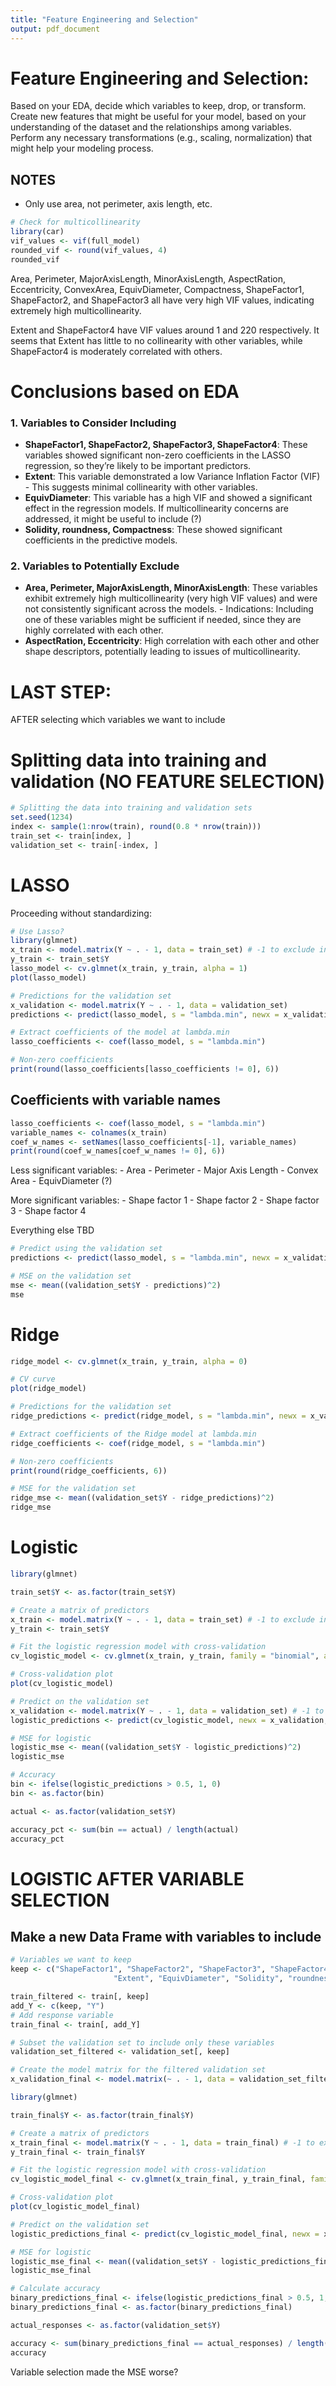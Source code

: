 ```yaml
---
title: "Feature Engineering and Selection"
output: pdf_document
---
```

# Feature Engineering and Selection:
Based on your EDA, decide which variables to keep, drop, or transform.
Create new features that might be useful for your model, based on your understanding of the dataset and the relationships among variables.
Perform any necessary transformations (e.g., scaling, normalization) that might help your modeling process.

## NOTES
- Only use area, not perimeter, axis length, etc.

```r
# Check for multicollinearity
library(car)
vif_values <- vif(full_model)
rounded_vif <- round(vif_values, 4)
rounded_vif
```

Area, Perimeter, MajorAxisLength, MinorAxisLength, AspectRation, Eccentricity, ConvexArea, EquivDiameter, Compactness, ShapeFactor1, ShapeFactor2, and ShapeFactor3 all have very high VIF values, indicating extremely high multicollinearity.

Extent and ShapeFactor4 have VIF values around 1 and 220 respectively. It seems that Extent has little to no collinearity with other variables, while ShapeFactor4 is moderately correlated with others.

# Conclusions based on EDA
### 1. Variables to Consider Including
   - **ShapeFactor1, ShapeFactor2, ShapeFactor3, ShapeFactor4**: These variables showed significant non-zero coefficients in the LASSO regression, so they're likely to be important predictors.
   - **Extent**: This variable demonstrated a low Variance Inflation Factor (VIF)
    - This suggests minimal collinearity with other variables.
   - **EquivDiameter**: This variable has a high VIF and showed a significant effect in the regression models. If multicollinearity concerns are addressed, it might be useful to include (?)
   - **Solidity, roundness, Compactness**: These showed significant coefficients in the predictive models.

### 2. Variables to Potentially Exclude
   - **Area, Perimeter, MajorAxisLength, MinorAxisLength**: These variables exhibit extremely high multicollinearity (very high VIF values) and were not consistently significant across the models.
    - Indications: Including one of these variables might be sufficient if needed, since they are highly correlated with each other.
   - **AspectRation, Eccentricity**: High correlation with each other and other shape descriptors, potentially leading to issues of multicollinearity.

# LAST STEP:
AFTER selecting which variables we want to include

# Splitting data into training and validation (NO FEATURE SELECTION)

```r
# Splitting the data into training and validation sets
set.seed(1234)
index <- sample(1:nrow(train), round(0.8 * nrow(train)))
train_set <- train[index, ]
validation_set <- train[-index, ]
```

# LASSO
Proceeding without standardizing:
```r
# Use Lasso?
library(glmnet)
x_train <- model.matrix(Y ~ . - 1, data = train_set) # -1 to exclude intercept
y_train <- train_set$Y
lasso_model <- cv.glmnet(x_train, y_train, alpha = 1)
plot(lasso_model)

# Predictions for the validation set
x_validation <- model.matrix(Y ~ . - 1, data = validation_set)
predictions <- predict(lasso_model, s = "lambda.min", newx = x_validation)
```

```r
# Extract coefficients of the model at lambda.min
lasso_coefficients <- coef(lasso_model, s = "lambda.min")

# Non-zero coefficients
print(round(lasso_coefficients[lasso_coefficients != 0], 6))
```

## Coefficients with variable names
```r
lasso_coefficients <- coef(lasso_model, s = "lambda.min")
variable_names <- colnames(x_train)
coef_w_names <- setNames(lasso_coefficients[-1], variable_names)
print(round(coef_w_names[coef_w_names != 0], 6))
```

Less significant variables:
- Area
- Perimeter
- Major Axis Length
- Convex Area
- EquivDiameter (?)

More significant variables:
- Shape factor 1
- Shape factor 2
- Shape factor 3
- Shape factor 4

Everything else TBD

```r
# Predict using the validation set
predictions <- predict(lasso_model, s = "lambda.min", newx = x_validation)

# MSE on the validation set
mse <- mean((validation_set$Y - predictions)^2)
mse
```

# Ridge
```r
ridge_model <- cv.glmnet(x_train, y_train, alpha = 0)

# CV curve
plot(ridge_model)
```

```r
# Predictions for the validation set
ridge_predictions <- predict(ridge_model, s = "lambda.min", newx = x_validation)

# Extract coefficients of the Ridge model at lambda.min
ridge_coefficients <- coef(ridge_model, s = "lambda.min")

# Non-zero coefficients
print(round(ridge_coefficients, 6))
```

```r
# MSE for the validation set 
ridge_mse <- mean((validation_set$Y - ridge_predictions)^2)
ridge_mse
```

# Logistic
```r
library(glmnet)

train_set$Y <- as.factor(train_set$Y)

# Create a matrix of predictors
x_train <- model.matrix(Y ~ . - 1, data = train_set) # -1 to exclude intercept
y_train <- train_set$Y

# Fit the logistic regression model with cross-validation
cv_logistic_model <- cv.glmnet(x_train, y_train, family = "binomial", alpha = 0)

# Cross-validation plot
plot(cv_logistic_model)
```

```r
# Predict on the validation set
x_validation <- model.matrix(Y ~ . - 1, data = validation_set) # -1 to exclude intercept
logistic_predictions <- predict(cv_logistic_model, newx = x_validation, type = "response", s = "lambda.min")
```

```r
# MSE for logistic 
logistic_mse <- mean((validation_set$Y - logistic_predictions)^2)
logistic_mse
```
```r
# Accuracy
bin <- ifelse(logistic_predictions > 0.5, 1, 0)
bin <- as.factor(bin) 

actual <- as.factor(validation_set$Y)

accuracy_pct <- sum(bin == actual) / length(actual)
accuracy_pct
```


# LOGISTIC AFTER VARIABLE SELECTION
## Make a new Data Frame with variables to include
```r
# Variables we want to keep
keep <- c("ShapeFactor1", "ShapeFactor2", "ShapeFactor3", "ShapeFactor4", 
                       "Extent", "EquivDiameter", "Solidity", "roundness", "Compactness")

train_filtered <- train[, keep]
add_Y <- c(keep, "Y")
# Add response variable
train_final <- train[, add_Y]

# Subset the validation set to include only these variables
validation_set_filtered <- validation_set[, keep]

# Create the model matrix for the filtered validation set
x_validation_final <- model.matrix(~ . - 1, data = validation_set_filtered)
```

```r
library(glmnet)

train_final$Y <- as.factor(train_final$Y)

# Create a matrix of predictors
x_train_final <- model.matrix(Y ~ . - 1, data = train_final) # -1 to exclude intercept
y_train_final <- train_final$Y

# Fit the logistic regression model with cross-validation
cv_logistic_model_final <- cv.glmnet(x_train_final, y_train_final, family = "binomial", alpha = 0)

# Cross-validation plot
plot(cv_logistic_model_final)
```

```r
# Predict on the validation set
logistic_predictions_final <- predict(cv_logistic_model_final, newx = x_validation_final, type = "response", s = "lambda.min")

# MSE for logistic 
logistic_mse_final <- mean((validation_set$Y - logistic_predictions_final)^2)
logistic_mse_final
```

```r
# Calculate accuracy
binary_predictions_final <- ifelse(logistic_predictions_final > 0.5, 1, 0)
binary_predictions_final <- as.factor(binary_predictions_final) 

actual_responses <- as.factor(validation_set$Y)

accuracy <- sum(binary_predictions_final == actual_responses) / length(actual_responses)
accuracy
```

Variable selection made the MSE worse?